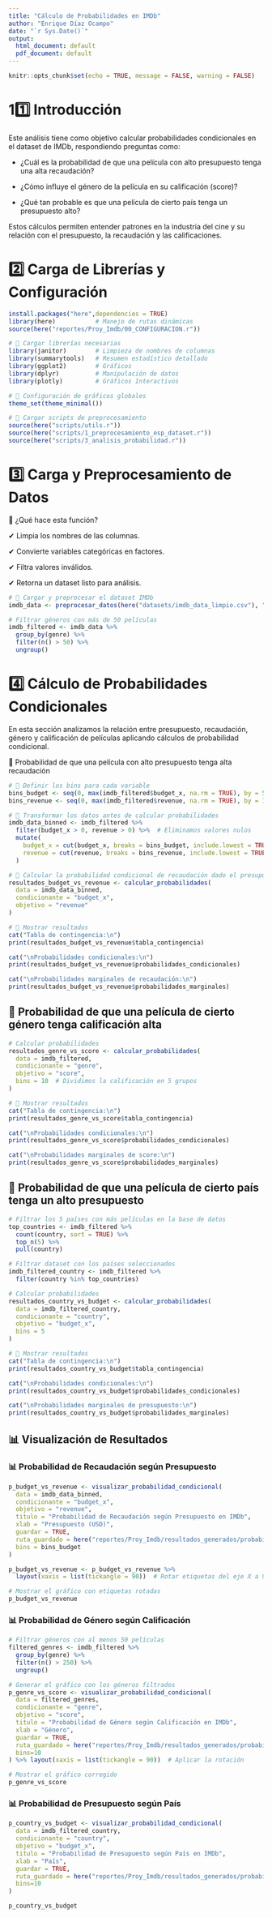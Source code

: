 ```yaml
---
title: "Cálculo de Probabilidades en IMDb"
author: "Enrique Díaz Ocampo"
date: "`r Sys.Date()`"
output:
  html_document: default
  pdf_document: default
---
```


```r
knitr::opts_chunk$set(echo = TRUE, message = FALSE, warning = FALSE)
```

# 11️⃣ Introducción

Este análisis tiene como objetivo calcular probabilidades condicionales en el dataset de IMDb, respondiendo preguntas como:

- ¿Cuál es la probabilidad de que una película con alto presupuesto tenga una alta recaudación?

- ¿Cómo influye el género de la película en su calificación (score)?

- ¿Qué tan probable es que una película de cierto país tenga un presupuesto alto?

Estos cálculos permiten entender patrones en la industria del cine y su relación con el presupuesto, la recaudación y las calificaciones.

# 2️⃣ Carga de Librerías y Configuración

```r
install.packages("here",dependencies = TRUE)
library(here)           # Manejo de rutas dinámicas
source(here("reportes/Proy_Imdb/00_CONFIGURACION.r"))
```

```r
# 📌 Cargar librerías necesarias
library(janitor)        # Limpieza de nombres de columnas
library(summarytools)   # Resumen estadístico detallado
library(ggplot2)        # Gráficos
library(dplyr)          # Manipulación de datos
library(plotly)         # Gráficos Interactivos

# 📌 Configuración de gráficos globales
theme_set(theme_minimal())

# 📌 Cargar scripts de preprocesamiento
source(here("scripts/utils.r"))
source(here("scripts/1_preprocesamiento_esp_dataset.r"))
source(here("scripts/3_analisis_probabilidad.r"))

```


# 3️⃣ Carga y Preprocesamiento de Datos

📌 ¿Qué hace esta función?

✔ Limpia los nombres de las columnas.

✔ Convierte variables categóricas en factores.

✔ Filtra valores inválidos.

✔ Retorna un dataset listo para análisis.

```r
# 📌 Cargar y preprocesar el dataset IMDb
imdb_data <- preprocesar_datos(here("datasets/imdb_data_limpio.csv"), "Imdb")

# Filtrar géneros con más de 50 películas
imdb_filtered <- imdb_data %>%
  group_by(genre) %>%
  filter(n() > 50) %>%
  ungroup()

```


# 4️⃣ Cálculo de Probabilidades Condicionales

En esta sección analizamos la relación entre presupuesto, recaudación, género y calificación de películas aplicando cálculos de probabilidad condicional.

📌 Probabilidad de que una película con alto presupuesto tenga alta recaudación

```r
# 📌 Definir los bins para cada variable
bins_budget <- seq(0, max(imdb_filtered$budget_x, na.rm = TRUE), by = 50000000)  # Intervalos de $50M
bins_revenue <- seq(0, max(imdb_filtered$revenue, na.rm = TRUE), by = 100000000)  # Intervalos de $100M

# 📌 Transformar los datos antes de calcular probabilidades
imdb_data_binned <- imdb_filtered %>%
  filter(budget_x > 0, revenue > 0) %>%  # Eliminamos valores nulos
  mutate(
    budget_x = cut(budget_x, breaks = bins_budget, include.lowest = TRUE),
    revenue = cut(revenue, breaks = bins_revenue, include.lowest = TRUE)
  )

# 📌 Calcular la probabilidad condicional de recaudación dado el presupuesto
resultados_budget_vs_revenue <- calcular_probabilidades(
  data = imdb_data_binned,
  condicionante = "budget_x",
  objetivo = "revenue"
)

# 📌 Mostrar resultados
cat("Tabla de contingencia:\n")
print(resultados_budget_vs_revenue$tabla_contingencia)

cat("\nProbabilidades condicionales:\n")
print(resultados_budget_vs_revenue$probabilidades_condicionales)

cat("\nProbabilidades marginales de recaudación:\n")
print(resultados_budget_vs_revenue$probabilidades_marginales)

```

## 📌 Probabilidad de que una película de cierto género tenga calificación alta

```r
# Calcular probabilidades
resultados_genre_vs_score <- calcular_probabilidades(
  data = imdb_filtered,
  condicionante = "genre",
  objetivo = "score",
  bins = 10  # Dividimos la calificación en 5 grupos
)

# 📌 Mostrar resultados
cat("Tabla de contingencia:\n")
print(resultados_genre_vs_score$tabla_contingencia)

cat("\nProbabilidades condicionales:\n")
print(resultados_genre_vs_score$probabilidades_condicionales)

cat("\nProbabilidades marginales de score:\n")
print(resultados_genre_vs_score$probabilidades_marginales)

```



## 📌 Probabilidad de que una película de cierto país tenga un alto presupuesto

```r
# Filtrar los 5 países con más películas en la base de datos
top_countries <- imdb_filtered %>%
  count(country, sort = TRUE) %>%
  top_n(5) %>%
  pull(country)

# Filtrar dataset con los países seleccionados
imdb_filtered_country <- imdb_filtered %>%
  filter(country %in% top_countries)

# Calcular probabilidades
resultados_country_vs_budget <- calcular_probabilidades(
  data = imdb_filtered_country,
  condicionante = "country",
  objetivo = "budget_x",
  bins = 5
)

# 📌 Mostrar resultados
cat("Tabla de contingencia:\n")
print(resultados_country_vs_budget$tabla_contingencia)

cat("\nProbabilidades condicionales:\n")
print(resultados_country_vs_budget$probabilidades_condicionales)

cat("\nProbabilidades marginales de presupuesto:\n")
print(resultados_country_vs_budget$probabilidades_marginales)

```



## 📊 Visualización de Resultados

### 📊  Probabilidad de Recaudación según Presupuesto

```r
p_budget_vs_revenue <- visualizar_probabilidad_condicional(
  data = imdb_data_binned,
  condicionante = "budget_x",
  objetivo = "revenue",
  titulo = "Probabilidad de Recaudación según Presupuesto en IMDb",
  xlab = "Presupuesto (USD)",
  guardar = TRUE,
  ruta_guardado = here("reportes/Proy_Imdb/resultados_generados/probabilidad_condicional_budget_vs_revenue.png"),
  bins = bins_budget
) 

p_budget_vs_revenue <- p_budget_vs_revenue %>% 
  layout(xaxis = list(tickangle = 90))  # Rotar etiquetas del eje X a 90 grados

# Mostrar el gráfico con etiquetas rotadas
p_budget_vs_revenue


```


### 📊 Probabilidad de Género según Calificación

```r
# Filtrar géneros con al menos 50 películas
filtered_genres <- imdb_filtered %>%
  group_by(genre) %>%
  filter(n() > 250) %>%
  ungroup()

# Generar el gráfico con los géneros filtrados
p_genre_vs_score <- visualizar_probabilidad_condicional(
  data = filtered_genres,
  condicionante = "genre",
  objetivo = "score",
  titulo = "Probabilidad de Género según Calificación en IMDb",
  xlab = "Género",
  guardar = TRUE,
  ruta_guardado = here("reportes/Proy_Imdb/resultados_generados/probabilidad_condicional_genre_vs_score.png"),
  bins=10
) %>% layout(xaxis = list(tickangle = 90))  # Aplicar la rotación

# Mostrar el gráfico corregido
p_genre_vs_score


```




### 📊 Probabilidad de Presupuesto según País

```r
p_country_vs_budget <- visualizar_probabilidad_condicional(
  data = imdb_filtered_country,
  condicionante = "country",
  objetivo = "budget_x",
  titulo = "Probabilidad de Presupuesto según País en IMDb",
  xlab = "País",
  guardar = TRUE,
  ruta_guardado = here("reportes/Proy_Imdb/resultados_generados/probabilidad_condicional_country_vs_budget.png"),
  bins=10
)

p_country_vs_budget


```
















































